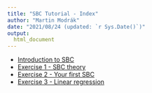 ```yaml
---
title: "SBC Tutorial - Index"
author: "Martin Modrák"
date: "2021/08/24 (updated: `r Sys.Date()`)"
output:
  html_document
---
```


- [Introduction to SBC](sbc_intro.html)
- [Exercise 1 - SBC theory](exercise_1_theory.html)
- [Exercise 2 - Your first SBC](exercise_2_first_SBC.html)
- [Exercise 3 - Linear regression](exercise_3_regression.html)
